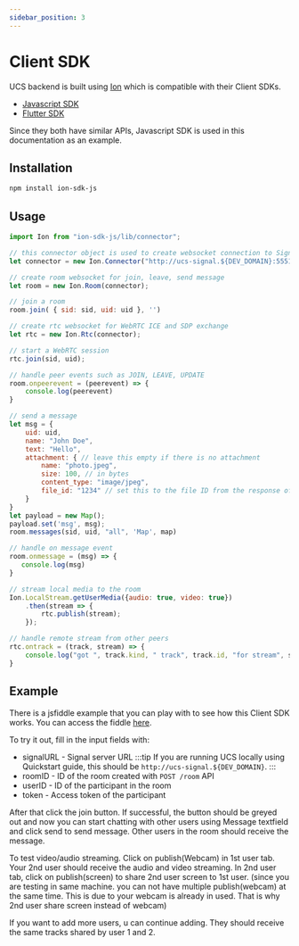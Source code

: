 ```yaml
---
sidebar_position: 3
---
```


# Client SDK

UCS backend is built using [Ion](https://github.com/ionorg/ion) which is compatible with their Client SDKs.
- [Javascript SDK](https://github.com/ionorg/ion-sdk-js)
- [Flutter SDK](https://github.com/ionorg/ion-sdk-flutter)

Since they both have similar APIs, Javascript SDK is used in this documentation as an example.

## Installation

```bash
npm install ion-sdk-js
```

## Usage

```js
import Ion from "ion-sdk-js/lib/connector";

// this connector object is used to create websocket connection to Signal server
let connector = new Ion.Connector("http://ucs-signal.${DEV_DOMAIN}:5551", token);

// create room websocket for join, leave, send message
let room = new Ion.Room(connector);

// join a room
room.join( { sid: sid, uid: uid }, '')

// create rtc websocket for WebRTC ICE and SDP exchange
let rtc = new Ion.Rtc(connector);

// start a WebRTC session
rtc.join(sid, uid);

// handle peer events such as JOIN, LEAVE, UPDATE
room.onpeerevent = (peerevent) => {
    console.log(peerevent)
}

// send a message
let msg = {
    uid: uid,
    name: "John Doe",
    text: "Hello",
    attachment: { // leave this empty if there is no attachment
        name: "photo.jpeg",
        size: 100, // in bytes
        content_type: "image/jpeg",
        file_id: "1234" // set this to the file ID from the response of `/participant/room/:room_id/upload` API
    }
}
let payload = new Map();
payload.set('msg', msg);
room.messages(sid, uid, "all", 'Map', map)

// handle on message event
room.onmessage = (msg) => {
   console.log(msg)
}

// stream local media to the room
Ion.LocalStream.getUserMedia({audio: true, video: true})
    .then(stream => {
        rtc.publish(stream);
    });

// handle remote stream from other peers
rtc.ontrack = (track, stream) => {
    console.log("got ", track.kind, " track", track.id, "for stream", stream.id);
}
```

## Example

There is a jsfiddle example that you can play with to see how this Client SDK works. You can access the fiddle
[here](https://jsfiddle.net/elzdar/z9jar01v/32/).

To try it out, fill in the input fields with:
- signalURL - Signal server URL
:::tip
If you are running UCS locally using Quickstart guide, this should be `http://ucs-signal.${DEV_DOMAIN}`.
:::
- roomID - ID of the room created with `POST /room` API
- userID - ID of the participant in the room
- token - Access token of the participant

After that click the join button. If successful, the button should be greyed out and now you can start chatting with
other users using Message textfield and click send to send message. Other users in the room should receive the message.

To test video/audio streaming. Click on publish(Webcam) in 1st user tab. Your 2nd user should receive the audio and
video streaming. In 2nd user tab, click on publish(screen) to share 2nd user screen to 1st user. (since you are testing
in same machine. you can not have multiple publish(webcam) at the same time. This is due to your webcam is already in
used. That is why 2nd user share screen instead of webcam)

If you want to add more users, u can continue adding. They should receive the same tracks shared by user 1 and 2.

